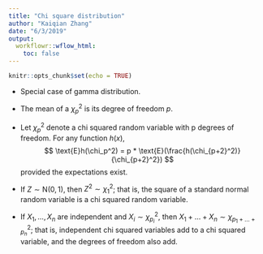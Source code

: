 ```yaml
---
title: "Chi square distribution"
author: "Kaiqian Zhang"
date: "6/3/2019"
output:
  workflowr::wflow_html:
    toc: false
---
```


```r
knitr::opts_chunk$set(echo = TRUE)
```

- Special case of gamma distribution.

- The mean of a $\chi_p^2$ is its degree of freedom $p$.

- Let $\chi_p^2$ denote a chi squared random variable with p degrees of freedom. For any function $h(x)$,
$$
\text{E}h(\chi_p^2) = p * \text{E}(\frac{h(\chi_{p+2}^2)}{\chi_{p+2}^2})
$$
provided the expectations exist.

- If $Z\sim \text{N}(0,1)$, then $Z^2\sim \chi_1^2$; that is, the square of a standard normal random variable is a chi squared random variable.

- If $X_1, \dots, X_n$ are independent and $X_i \sim \chi_{p_i}^2$, then $X_1+\dots+X_n \sim \chi_{p_1+\dots+p_n}^2$; that is, independent chi squared variables add to a chi squared variable, and the degrees of freedom also add.















